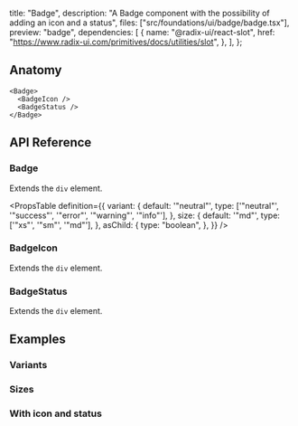   title: "Badge",
  description:
    "A Badge component with the possibility of adding an icon and a status",
  files: ["src/foundations/ui/badge/badge.tsx"],
  preview: "badge",
  dependencies: [
    {
      name: "@radix-ui/react-slot",
      href: "https://www.radix-ui.com/primitives/docs/utilities/slot",
    },
  ],
};

## Anatomy

```tsx
<Badge>
  <BadgeIcon />
  <BadgeStatus />
</Badge>
```

## API Reference

### Badge

Extends the `div` element.

<PropsTable
  definition={{
    variant: {
      default: '"neutral"',
      type: ['"neutral"', '"success"', '"error"', '"warning"', '"info"'],
    },
    size: {
      default: '"md"',
      type: ['"xs"', '"sm"', '"md"'],
    },
    asChild: {
      type: "boolean",
    },
  }}
/>

### BadgeIcon

Extends the `div` element.

### BadgeStatus

Extends the `div` element.

## Examples

### Variants

<Preview slug="badge-variants" />

### Sizes

<Preview slug="badge-sizes" />

### With icon and status

<Preview slug="badge" />
